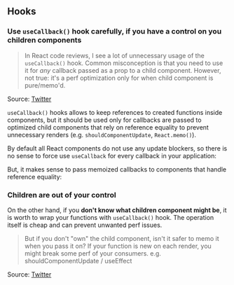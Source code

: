 
## Hooks

### Use `useCallback()` hook carefully, if you have a control on you children components

> In React code reviews, I see a lot of unnecessary usage of the `useCallback()` hook.
> Common misconception is that you need to use it for _any_ callback passed as a prop to a child component.
> However, not true: it's a perf optimization only for when child component is pure/memo'd.

Source: [Twitter](https://twitter.com/spikebrehm/status/1233038597734965248)

`useCallback()` hooks allows to keep references to created functions inside components, but it should be used only for callbacks are passed to optimized child components that rely on reference equality to prevent unnecessary renders (e.g. `shouldComponentUpdate`, `React.memo()`).

By default all React components do not use any update blockers, so there is no sense to force use `useCallback`
for every callback in your application:

<UselessUseCallback />

But, it makes sense to pass memoized callbacks to components that handle reference equality:

<ProperUseCallback />

### Children are out of your control

On the other hand, if you **don't know what children component might be**, it is worth to wrap your functions
with `useCallback()` hook. The operation itself is cheap and can prevent unwanted perf issues.

> But if you don't "own" the child component, isn't it safer to memo it when you pass it on?
> If your function is new on each render, you might break some perf of your consumers.
> e.g. shouldComponentUpdate / useEffect

Source: [Twitter](https://twitter.com/sag1v/status/1233127420879949826?s=20)
